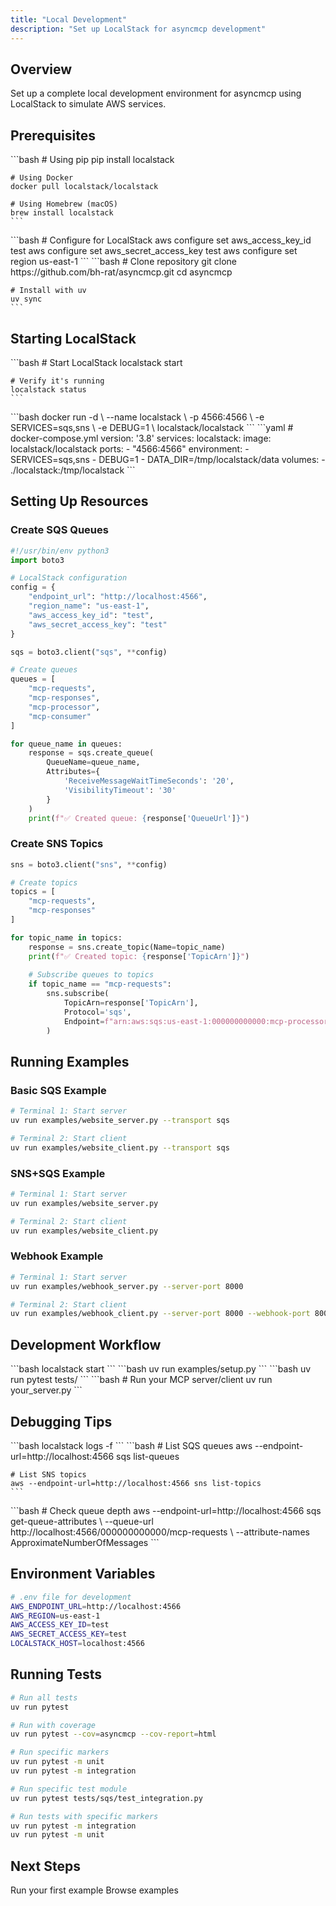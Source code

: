 ```yaml
---
title: "Local Development"
description: "Set up LocalStack for asyncmcp development"
---
```


## Overview

Set up a complete local development environment for asyncmcp using LocalStack to simulate AWS services.

## Prerequisites

<Steps>
  <Step title="Install LocalStack">
    ```bash
    # Using pip
    pip install localstack
    
    # Using Docker
    docker pull localstack/localstack
    
    # Using Homebrew (macOS)
    brew install localstack
    ```
  </Step>
  
  <Step title="Install AWS CLI">
    ```bash
    # Configure for LocalStack
    aws configure set aws_access_key_id test
    aws configure set aws_secret_access_key test
    aws configure set region us-east-1
    ```
  </Step>
  
  <Step title="Install asyncmcp">
    ```bash
    # Clone repository
    git clone https://github.com/bh-rat/asyncmcp.git
    cd asyncmcp
    
    # Install with uv
    uv sync
    ```
  </Step>
</Steps>

## Starting LocalStack

<Tabs>
  <Tab title="CLI">
    ```bash
    # Start LocalStack
    localstack start
    
    # Verify it's running
    localstack status
    ```
  </Tab>
  
  <Tab title="Docker">
    ```bash
    docker run -d \
      --name localstack \
      -p 4566:4566 \
      -e SERVICES=sqs,sns \
      -e DEBUG=1 \
      localstack/localstack
    ```
  </Tab>
  
  <Tab title="Docker Compose">
    ```yaml
    # docker-compose.yml
    version: '3.8'
    services:
      localstack:
        image: localstack/localstack
        ports:
          - "4566:4566"
        environment:
          - SERVICES=sqs,sns
          - DEBUG=1
          - DATA_DIR=/tmp/localstack/data
        volumes:
          - ./localstack:/tmp/localstack
    ```
  </Tab>
</Tabs>

## Setting Up Resources

### Create SQS Queues

```python
#!/usr/bin/env python3
import boto3

# LocalStack configuration
config = {
    "endpoint_url": "http://localhost:4566",
    "region_name": "us-east-1",
    "aws_access_key_id": "test",
    "aws_secret_access_key": "test"
}

sqs = boto3.client("sqs", **config)

# Create queues
queues = [
    "mcp-requests",
    "mcp-responses",
    "mcp-processor",
    "mcp-consumer"
]

for queue_name in queues:
    response = sqs.create_queue(
        QueueName=queue_name,
        Attributes={
            'ReceiveMessageWaitTimeSeconds': '20',
            'VisibilityTimeout': '30'
        }
    )
    print(f"✅ Created queue: {response['QueueUrl']}")
```

### Create SNS Topics

```python
sns = boto3.client("sns", **config)

# Create topics
topics = [
    "mcp-requests",
    "mcp-responses"
]

for topic_name in topics:
    response = sns.create_topic(Name=topic_name)
    print(f"✅ Created topic: {response['TopicArn']}")
    
    # Subscribe queues to topics
    if topic_name == "mcp-requests":
        sns.subscribe(
            TopicArn=response['TopicArn'],
            Protocol='sqs',
            Endpoint=f"arn:aws:sqs:us-east-1:000000000000:mcp-processor"
        )
```

## Running Examples

### Basic SQS Example

```bash
# Terminal 1: Start server
uv run examples/website_server.py --transport sqs

# Terminal 2: Start client
uv run examples/website_client.py --transport sqs
```

### SNS+SQS Example

```bash
# Terminal 1: Start server
uv run examples/website_server.py

# Terminal 2: Start client
uv run examples/website_client.py
```

### Webhook Example

```bash
# Terminal 1: Start server
uv run examples/webhook_server.py --server-port 8000

# Terminal 2: Start client
uv run examples/webhook_client.py --server-port 8000 --webhook-port 8001
```

## Development Workflow

<Steps>
  <Step title="Start LocalStack">
    ```bash
    localstack start
    ```
  </Step>
  
  <Step title="Setup Resources">
    ```bash
    uv run examples/setup.py
    ```
  </Step>
  
  <Step title="Run Tests">
    ```bash
    uv run pytest tests/
    ```
  </Step>
  
  <Step title="Start Development">
    ```bash
    # Run your MCP server/client
    uv run your_server.py
    ```
  </Step>
</Steps>

## Debugging Tips

<AccordionGroup>
  <Accordion title="View LocalStack logs">
    ```bash
    localstack logs -f
    ```
  </Accordion>
  
  <Accordion title="List created resources">
    ```bash
    # List SQS queues
    aws --endpoint-url=http://localhost:4566 sqs list-queues
    
    # List SNS topics
    aws --endpoint-url=http://localhost:4566 sns list-topics
    ```
  </Accordion>
  
  <Accordion title="Monitor queue messages">
    ```bash
    # Check queue depth
    aws --endpoint-url=http://localhost:4566 sqs get-queue-attributes \
      --queue-url http://localhost:4566/000000000000/mcp-requests \
      --attribute-names ApproximateNumberOfMessages
    ```
  </Accordion>
</AccordionGroup>

## Environment Variables

```bash
# .env file for development
AWS_ENDPOINT_URL=http://localhost:4566
AWS_REGION=us-east-1
AWS_ACCESS_KEY_ID=test
AWS_SECRET_ACCESS_KEY=test
LOCALSTACK_HOST=localhost:4566
```

## Running Tests

```bash
# Run all tests
uv run pytest

# Run with coverage
uv run pytest --cov=asyncmcp --cov-report=html

# Run specific markers
uv run pytest -m unit
uv run pytest -m integration

# Run specific test module
uv run pytest tests/sqs/test_integration.py

# Run tests with specific markers
uv run pytest -m integration
uv run pytest -m unit
```

## Next Steps

<CardGroup cols={2}>
  <Card title="Quickstart" icon="rocket" href="/quickstart">
    Run your first example
  </Card>
  
  <Card title="Examples" icon="code" href="/examples/basic-examples">
    Browse examples
  </Card>
</CardGroup>